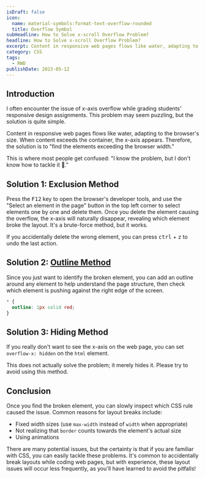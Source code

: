 ```yaml
---
isDraft: false
icon:
  name: material-symbols:format-text-overflow-rounded
  title: Overflow Symbol
subHeadline: How to Solve x-scroll Overflow Problem?
headline: How to Solve x-scroll Overflow Problem?
excerpt: Content in responsive web pages flows like water, adapting to the browser's size. The solution is to "find the elements exceeding the browser width.
category: CSS
tags:
  - RWD
publishDate: 2023-05-12
---
```


## Introduction

I often encounter the issue of x-axis overflow while grading students' responsive design assignments. This problem may seem puzzling, but the solution is quite simple.

Content in responsive web pages flows like water, adapting to the browser's size. When content exceeds the container, the x-axis appears. Therefore, the solution is to "find the elements exceeding the browser width."

This is where most people get confused: "I know the problem, but I don't know how to tackle it 🥺."

## Solution 1: Exclusion Method

Press the <kbd>F12</kbd> key to open the browser's developer tools, and use the "Select an element in the page" button in the top left corner to select elements one by one and delete them. Once you delete the element causing the overflow, the x-axis will naturally disappear, revealing which element broke the layout. It's a brute-force method, but it works.

<Info type="info">
  If you accidentally delete the wrong element, you can press <kbd>ctrl</kbd> + <kbd>z</kbd> to undo the last action.
</Info>

## Solution 2: [Outline Method](https://devtoolstips.org/tips/en/outline-everything/)

Since you just want to identify the broken element, you can add an outline around any element to help understand the page structure, then check which element is pushing against the right edge of the screen.

```css
* {
  outline: 1px solid red;
}
```

## Solution 3: Hiding Method

If you really don't want to see the x-axis on the web page, you can set `overflow-x: hidden` on the `html` element.

<Info type="warning">
  This does not actually solve the problem; it merely hides it. Please try to avoid using this method.
</Info>

## Conclusion

Once you find the broken element, you can slowly inspect which CSS rule caused the issue. Common reasons for layout breaks include:

- Fixed width sizes (use `max-width` instead of `width` when appropriate)
- Not realizing that `border` counts towards the element's actual size
- Using animations

There are many potential issues, but the certainty is that if you are familiar with CSS, you can easily tackle these problems. It's common to accidentally break layouts while coding web pages, but with experience, these layout issues will occur less frequently, as you'll have learned to avoid the pitfalls!
